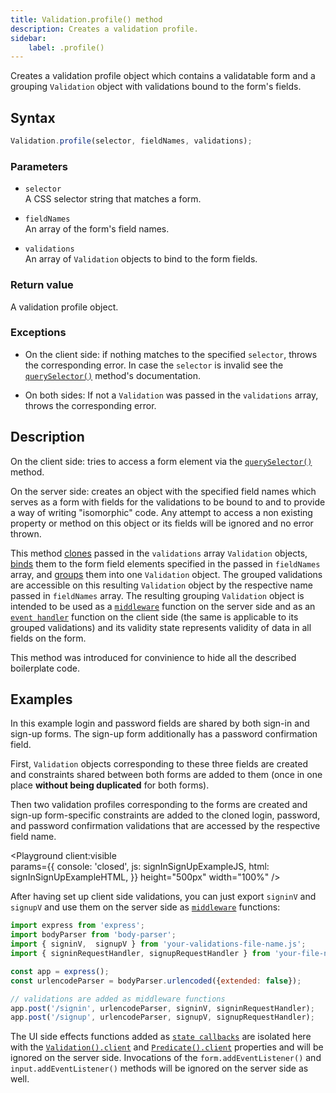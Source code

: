 ```yaml
---
title: Validation.profile() method
description: Creates a validation profile.
sidebar:
    label: .profile()
---
```



Creates a validation profile object which contains a validatable form and a grouping `Validation` object with validations bound to the form's fields.

## Syntax

```js
Validation.profile(selector, fieldNames, validations);
```

### Parameters

- `selector`
<br/> A CSS selector string that matches a form.

- `fieldNames`
<br/> An array of the form's field names.

- `validations`
<br/> An array of `Validation` objects to bind to the form fields.

### Return value

A validation profile object. 

### Exceptions

- On the client side: if nothing matches to the specified `selector`, throws the corresponding error. In case the `selector` is invalid see the [`querySelector()`](https://developer.mozilla.org/en-US/docs/Web/API/Document/querySelector) method's documentation.

- On both sides: If not a `Validation` was passed in the `validations` array, throws the corresponding error.

## Description

On the client side: tries to access a form element via the [`querySelector()`](https://developer.mozilla.org/en-US/docs/Web/API/Document/querySelector) method.

On the server side: creates an object with the specified field names which serves as a form with fields for the validations to be bound to and to provide a way of writing "isomorphic" code. Any attempt to access a non existing property or method on this object or its fields will be ignored and no error thrown. 

This method [clones](/api/validation/static-methods/clone/) passed in the `validations` array `Validation` objects, [binds](/api/validation/instance-methods/bind/) them to the form field elements specified in the passed in `fieldNames` array, and [groups](/api/validation/static-methods/group/) them into one `Validation` object. The grouped validations are accessible on this resulting `Validation` object by the respective name passed in `fieldNames` array. The resulting grouping `Validation` object is intended to be used as a [`middleware`](/api/validation/callable-object/middleware/) function on the server side and as an [`event handler`](/api/validation/callable-object/event-handler/) function on the client side (the same is applicable to its grouped validations) and its validity state represents validity of data in all fields on the form.

This method was introduced for convinience to hide all the described boilerplate code.

## Examples

In this example login and password fields are shared by both sign-in and sign-up forms. The sign-up form additionally has a password confirmation field. 

First, `Validation` objects corresponding to these three fields are created and constraints shared between both forms are added to them (once in one place **without being duplicated** for both forms).

Then two validation profiles corresponding to the forms are created and sign-up form-specific constraints are added to the cloned login, password, and password confirmation validations that are accessed by the respective field name. 

<Playground client:visible  
    params={{
        console: 'closed',
        js: signInSignUpExampleJS,
        html: signInSignUpExampleHTML,
    }}
    height="500px"
    width="100%"
/>

After having set up client side validations, you can just export `signinV` and `signupV` and use them on the server side as [`middleware`](/api/validation/callable-object/middleware/) functions:

```js 
import express from 'express';
import bodyParser from 'body-parser';
import { signinV,  signupV } from 'your-validations-file-name.js';
import { signinRequestHandler, signupRequestHandler } from 'your-file-name.js';

const app = express();
const urlencodeParser = bodyParser.urlencoded({extended: false});

// validations are added as middleware functions
app.post('/signin', urlencodeParser, signinV, signinRequestHandler);
app.post('/signup', urlencodeParser, signupV, signupRequestHandler);
```

The UI side effects functions added as [`state callbacks`](/concept/state-callbacks/) are isolated here with the [`Validation().client`](/api/validation/instance-properties/client/) and [`Predicate().client`](/api/predicate/instance-properties/client/) properties and will be ignored on the server side. Invocations of the `form.addEventListener()` and `input.addEventListener()` methods will be ignored on the server side as well.